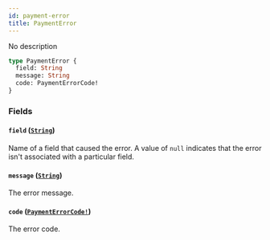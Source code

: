 ```yaml
---
id: payment-error
title: PaymentError
---
```


No description

```graphql
type PaymentError {
  field: String
  message: String
  code: PaymentErrorCode!
}
```

### Fields

#### `field` ([`String`](/docs/developer/api-reference/scalars/string))

Name of a field that caused the error. A value of `null` indicates that the error isn't associated with a particular field.

#### `message` ([`String`](/docs/developer/api-reference/scalars/string))

The error message.

#### `code` ([`PaymentErrorCode!`](/docs/developer/api-reference/enums/payment-error-code))

The error code.
